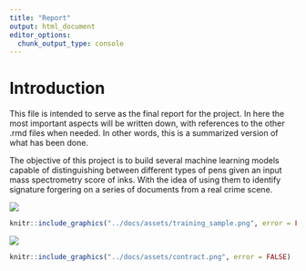 ```yaml
---
title: "Report"
output: html_document
editor_options: 
  chunk_output_type: console
---
```


# Introduction

This file is intended to serve as the final report for the project. In here the most important aspects will be written down, with references to the other .rmd files when needed. In other words, this is a summarized version of what has been done.

The objective of this project is to build several machine learning models capable of distinguishing between different types of pens given an input mass spectrometry score of inks. With the idea of using them to identify signature forgering on a series of documents from a real crime scene.

![](../docs/assets/training_sample.png)

```r
knitr::include_graphics("../docs/assets/training_sample.png", error = FALSE)
```

![](../docs/assets/contract.png)

```r
knitr::include_graphics("../docs/assets/contract.png", error = FALSE)
```
